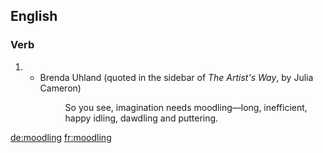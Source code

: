 ==English==

===Verb===
{{head|en}}

# {{present participle of|moodle}}
#* Brenda Uhland (quoted in the sidebar of ''The Artist's Way'', by Julia Cameron)
#*: So you see, imagination needs moodling—long, inefficient, happy idling, dawdling and puttering.

[[de:moodling]]
[[fr:moodling]]